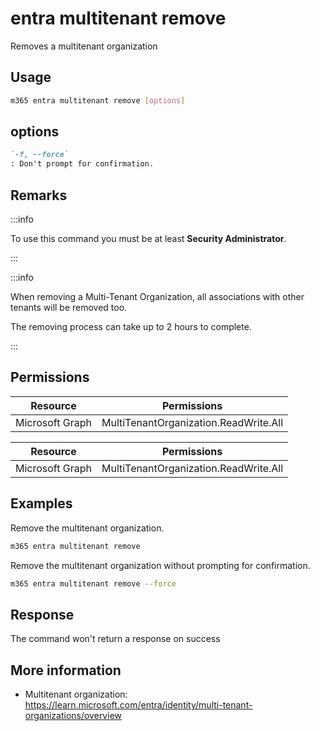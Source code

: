 
# entra multitenant remove

Removes a multitenant organization

## Usage

```sh
m365 entra multitenant remove [options]
```

## options

```md definition-list
`-f, --force`
: Don't prompt for confirmation.
```

<Global />

## Remarks

:::info

To use this command you must be at least **Security Administrator**.

:::

:::info

When removing a Multi-Tenant Organization, all associations with other tenants will be removed too.

The removing process can take up to 2 hours to complete.

:::

## Permissions
<Tabs>
  <TabItem value="Delegated">

  | Resource        | Permissions                           |
  |-----------------|---------------------------------------|
  | Microsoft Graph | MultiTenantOrganization.ReadWrite.All |

  </TabItem>
  <TabItem value="Application">

  | Resource        | Permissions                           |
  |-----------------|---------------------------------------|
  | Microsoft Graph | MultiTenantOrganization.ReadWrite.All |

  </TabItem>
</Tabs>

## Examples

Remove the multitenant organization.

```sh
m365 entra multitenant remove
```

Remove the multitenant organization without prompting for confirmation.

```sh
m365 entra multitenant remove --force
```

## Response

The command won't return a response on success

## More information

- Multitenant organization: https://learn.microsoft.com/entra/identity/multi-tenant-organizations/overview
